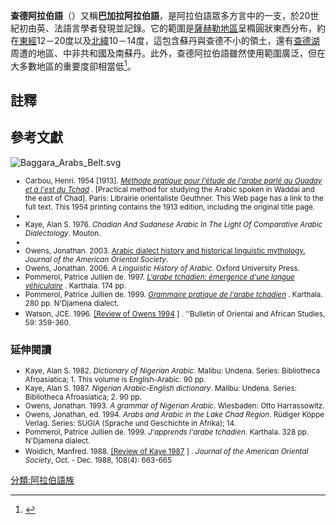 {{noteTA
|1=zh:乍得;zh-hans:乍得;zh-hant:乍得;zh-cn:乍得;zh-tw:查德;zh-hk:乍得;zh-mo:乍得;
}}
{{Infobox language
|name=查德阿拉伯語
|altname=Shuwa
|states=[[查德|查德]]<br />
[[蘇丹|蘇丹]]<br />
[[南蘇丹|南蘇丹]]<br />
[[中非共和國|中非共和國]]<br />
[[喀麥隆|喀麥隆]]<br />
[[奈及利亞|奈及利亞]]<br />
[[尼日|尼日]]
|speakers=110萬人
|date=1973–2006年
|ref = e18
|familycolor=Afro-Asiatic
|fam2=[[閃米特語族|閃米特語族]]
|fam3=[[中閃米特語支|中閃米特語支]]
|fam4=[[阿拉伯語|阿拉伯語]]
|fam5=[[蘇丹阿拉伯語|蘇丹阿拉伯語]]
|script=[[阿拉伯字母|阿拉伯字母]]
|iso3=shu
|glotto=chad1249
|glottorefname=Chadian Arabic
|notice=IPA
}}
'''查德阿拉伯語'''（{{lang-ar|لهجة تشادية}}）又稱'''巴加拉阿拉伯語'''，是阿拉伯語眾多方言中的一支，於20世紀初由英、法語言學者發現並記錄{{sfn|Carbou|1913|p=}}{{sfn|Kaye|1993|p=95}}。它的範圍是[[薩赫勒地區|薩赫勒地區]]呈橢圓狀東西分布，約在[[東經|東經]]12－20度以及[[北緯|北緯]]10－14度，這包含蘇丹與查德不小的領土，還有[[查德湖|查德湖]]周遭的地區、中非共和國及南蘇丹。此外，查德阿拉伯語雖然使用範圍廣泛，但在大多數地區的重要度卻相當低<ref>{{Cite web |url=http://www.ethnologue.org/show_country.asp?name=TD |title=Ethnologue, Chad, entry for Arabic, Chadian Spoken |accessdate=2015-06-07 |archive-date=2012-05-31 |archive-url=https://web.archive.org/web/20120531052348/http://www.ethnologue.org/show_country.asp?name=TD |dead-url=no }}</ref>。

== 註釋 ==
{{Reflist|2}}

==參考文獻==
[[Image:Baggara_Arabs_Belt.svg|thumb]]
<small>
* Carbou, Henri. 1954 [1913]. [http://catalog.hathitrust.org/Record/009410379 ''Méthode pratique pour l'étude de l'arabe parlé au Ouaday et à l'est du Tchad''] {{Wayback|url=http://catalog.hathitrust.org/Record/009410379 |date=20121108222127 }}. [Practical method for studying the Arabic spoken in Waddai and the east of Chad]. Paris: Librairie orientaliste Geuthner. This Web page has a link to the full text. This 1954 printing contains the 1913 edition, including the original title page.
* {{cite journal |last=Fox |first=Andrew|title=Nigerian Arabic–English Dictionary by Alan S. Kaye, Book Review|journal=Language|volume=64 |date=October 1988 |issue=4|pages=836|doi=10.2307/414603 |jstor=414603 |publisher=Language, Vol. 64, No. 4}}
* Kaye, Alan S. 1976. ''Chadian And Sudanese Arabic In The Light Of Comparative Arabic Dialectology''. Mouton.
* {{Cite encyclopedia| editor-last = Miller | editor-first = Catherine G. | last=Owens|first=Jonathan|encyclopedia = Arabic in the city: issues in dialect contact and language variation | title = Close Encounters of a Different Kind: Two types of insertion in Nigerian Arabic code switching | year = 2007 | publisher = Routledge | location = London  | isbn = 0-415-77311-3 | pages =  }}
* Owens, Jonathan. 2003. [http://findarticles.com/p/articles/mi_go2081/is_4_123/ai_n9762596/ Arabic dialect history and historical linguistic mythology.] ''Journal of the American Oriental Society''.
* Owens, Jonathan. 2006. ''A Linguistic History of Arabic''. Oxford University Press.
* Pommerol, Patrice Jullien de. 1997. [http://books.google.com/books?id=2rhMIiGqmRkC&printsec=frontcover&dq=l'arabe+tchadien:+emergence+d'une+langue+vehiculaire&hl=en&ei=updLTtmZH5DSiAKe3vx4&sa=X&oi=book_result&ct=result&resnum=3&ved=0CDoQ6AEwAg#v=onepage&q&f=false ''L'arabe tchadien: émergence d'une langue véhiculaire''] {{Wayback|url=http://books.google.com/books?id=2rhMIiGqmRkC&printsec=frontcover&dq=l%27arabe+tchadien%3A+emergence+d%27une+langue+vehiculaire&hl=en&ei=updLTtmZH5DSiAKe3vx4&sa=X&oi=book_result&ct=result&resnum=3&ved=0CDoQ6AEwAg#v=onepage&q&f=false |date=20211102163229 }}. Karthala. 174 pp.
* Pommerol, Patrice Jullien de. 1999. [http://books.google.com/books?id=C7aubGEqFOQC&printsec=frontcover&dq=Grammaire+pratique+de+l'arabe+tchadien&hl=en&ei=ha9LTrvyGc7ciAL6ormjAQ&sa=X&oi=book_result&ct=result&resnum=1&ved=0CCoQ6AEwAA#v=onepage&q&f=false ''Grammaire pratique de l'arabe tchadien''] {{Wayback|url=http://books.google.com/books?id=C7aubGEqFOQC&printsec=frontcover&dq=Grammaire+pratique+de+l%27arabe+tchadien&hl=en&ei=ha9LTrvyGc7ciAL6ormjAQ&sa=X&oi=book_result&ct=result&resnum=1&ved=0CCoQ6AEwAA#v=onepage&q&f=false |date=20211102161846 }}. Karthala. 280 pp. N'Djamena dialect.
* Watson, JCE. 1996. [http://journals.cambridge.org/action/displayAbstract?fromPage=online&aid=3732628 [Review of Owens 1994] ] {{Wayback|url=http://journals.cambridge.org/action/displayAbstract?fromPage=online&aid=3732628 |date=20160305131821 }}. ''Bulletin of Oriental and African Studies, 59: 359-360.</small>

===延伸閱讀===
<small>
* Kaye, Alan S. 1982. ''Dictionary of Nigerian Arabic''. Malibu: Undena. Series: Bibliotheca Afroasiatica; 1. This volume is English-Arabic. 90 pp.
* Kaye, Alan S. 1987. ''Nigerian Arabic-English dictionary''. Malibu: Undena. Series: Bibliotheca Afroasiatica; 2. 90 pp.
* Owens, Jonathan. 1993. ''A grammar of Nigerian Arabic''. Wiesbaden: Otto Harrassowitz.
* Owens, Jonathan, ed. 1994. ''Arabs and Arabic in the Lake Chad Region''. Rüdiger Köppe Verlag. Series: SUGIA (Sprache und Geschichte in Afrika); 14.
* Pommerol, Patrice Jullien de. 1999. ''J'apprends l'arabe tchadien''. Karthala. 328 pp. N'Djamena dialect.
* Woidich, Manfred. 1988. [http://www.jstor.org/stable/603172 [Review of Kaye 1987] ] {{Wayback|url=http://www.jstor.org/stable/603172 |date=20211129015018 }}. ''Journal of the American Oriental Society'', Oct. - Dec. 1988, 108(4): 663-665</small>

{{Varieties of Arabic}}
{{阿拉伯語言}}
{{authority control}}
[[分類:阿拉伯語族|分類:阿拉伯語族]]